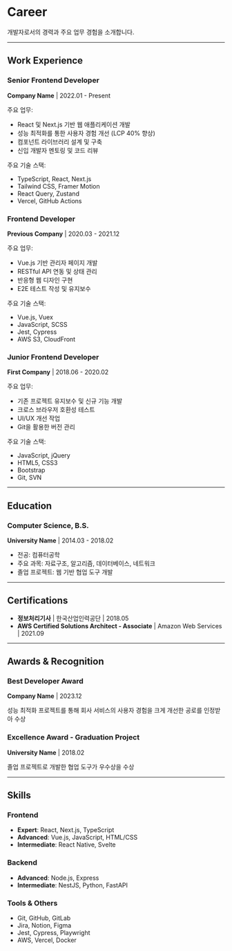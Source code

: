 # Career

개발자로서의 경력과 주요 업무 경험을 소개합니다.

---

## Work Experience

### Senior Frontend Developer
**Company Name** | 2022.01 - Present

주요 업무:
- React 및 Next.js 기반 웹 애플리케이션 개발
- 성능 최적화를 통한 사용자 경험 개선 (LCP 40% 향상)
- 컴포넌트 라이브러리 설계 및 구축
- 신입 개발자 멘토링 및 코드 리뷰

주요 기술 스택:
- TypeScript, React, Next.js
- Tailwind CSS, Framer Motion
- React Query, Zustand
- Vercel, GitHub Actions

### Frontend Developer
**Previous Company** | 2020.03 - 2021.12

주요 업무:
- Vue.js 기반 관리자 페이지 개발
- RESTful API 연동 및 상태 관리
- 반응형 웹 디자인 구현
- E2E 테스트 작성 및 유지보수

주요 기술 스택:
- Vue.js, Vuex
- JavaScript, SCSS
- Jest, Cypress
- AWS S3, CloudFront

### Junior Frontend Developer
**First Company** | 2018.06 - 2020.02

주요 업무:
- 기존 프로젝트 유지보수 및 신규 기능 개발
- 크로스 브라우저 호환성 테스트
- UI/UX 개선 작업
- Git을 활용한 버전 관리

주요 기술 스택:
- JavaScript, jQuery
- HTML5, CSS3
- Bootstrap
- Git, SVN

---

## Education

### Computer Science, B.S.
**University Name** | 2014.03 - 2018.02

- 전공: 컴퓨터공학
- 주요 과목: 자료구조, 알고리즘, 데이터베이스, 네트워크
- 졸업 프로젝트: 웹 기반 협업 도구 개발

---

## Certifications

- **정보처리기사** | 한국산업인력공단 | 2018.05
- **AWS Certified Solutions Architect - Associate** | Amazon Web Services | 2021.09

---

## Awards & Recognition

### Best Developer Award
**Company Name** | 2023.12

성능 최적화 프로젝트를 통해 회사 서비스의 사용자 경험을 크게 개선한 공로를 인정받아 수상

### Excellence Award - Graduation Project
**University Name** | 2018.02

졸업 프로젝트로 개발한 협업 도구가 우수상을 수상

---

## Skills

### Frontend
- **Expert**: React, Next.js, TypeScript
- **Advanced**: Vue.js, JavaScript, HTML/CSS
- **Intermediate**: React Native, Svelte

### Backend
- **Advanced**: Node.js, Express
- **Intermediate**: NestJS, Python, FastAPI

### Tools & Others
- Git, GitHub, GitLab
- Jira, Notion, Figma
- Jest, Cypress, Playwright
- AWS, Vercel, Docker
